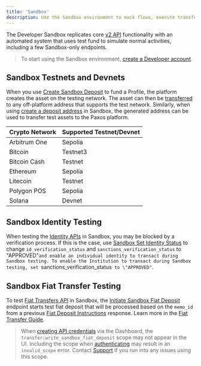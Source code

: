 ```yaml
---
title: 'Sandbox'
description: Use the Sandbox environment to mock flows, execute transfers and test integrations.
---
```


[v2-api]: /api-reference
[sandbox-account]: https://dashboard.sandbox.paxos.com/
[create-sandbox-deposit]: /api-reference/sandbox-deposits/create-sandbox-deposit
[create-deposit-address]: /api-reference/deposit-addresses/create-deposit-address
[crypto-withdrawal]: /api-reference/crypto-withdrawals/create-crypto-withdrawal
[identity]: /api-reference/identity
[sandbox-identity]: /api-reference/sandbox-identity/sandbox-set-identity-status
[fiat]: /api-reference/fiat-transfers
[sandbox-fiat]: /api-reference/sandbox-fiat-transfers
[fiat-instructions]: /api-reference/fiat-transfers/list-fiat-deposit-instructions
[fiat-guide]: developer/fiat-transfers/quickstart.mdx#2-send-fiat-to-paxos
[credentials]: developer/credentials.mdx
[authenticate]: developer/authenticate.mdx
[Support]: https://support.paxos.com

The Developer Sandbox replicates core [v2 API][v2-api] functionality with an automated system that uses test fund to simulate normal activities, including a few Sandbox-only endpoints.

> To start using the Sandbox environment, [create a Developer account][sandbox-account].

## Sandbox Testnets and Devnets

When you use [Create Sandbox Deposit][create-sandbox-deposit] to fund a Profile, the platform creates the asset on the testing network.
The asset can then be [transferred][crypto-withdrawal] to any off-platform address that supports the test network.
Similarly, when using [create a deposit address][create-deposit-address] in Sandbox, the generated address can be used to transfer test assets to the Paxos platform.

| Crypto Network | Supported Testnet/Devnet |
| --- | --- |
| Arbitrum One | Sepolia |
| Bitcoin | Testnet3 |
| Bitcoin Cash | Testnet |
| Ethereum | Sepolia |
| Litecoin | Testnet |
| Polygon POS | Sepolia |
| Solana | Devnet |

## Sandbox Identity Testing

When testing the [Identity APIs][identity] in Sandbox, you may be blocked by a verification process.
If this is the case, use [Sandbox Set Identity Status][sandbox-identity] to change `id_verification_status` and `sanctions_verification_status` to \"APPROVED"`and enable an individual identity to transact during Sandbox testing.
To enable the Institution to transact during Sandbox testing, set `sanctions_verification_status` to \"APPROVED"`.

## Sandbox Fiat Transfer Testing

To test [Fiat Transfers API][fiat] in Sandbox, the [Initiate Sandbox Fiat Deposit][sandbox-fiat] endpoint starts test fiat deposit that will be processed based on the `memo_id` from a previous [Fiat Deposit Instructions][fiat-instructions] response.
Learn more in the [Fiat Transfer Guide][fiat-guide].

> When [creating API credentials][credentials] via the Dashboard, the `transfer:write_sandbox_fiat_deposit` scope may not appear in the UI.
> Including the scope when [authenticating][authenticate] may result in an `invalid_scope` error.
> Contact [Support] if you run into any issues using this scope.
